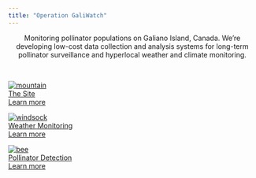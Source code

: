 ---
title: "Operation GaliWatch"
---


<center>
Monitoring pollinator populations on Galiano Island, Canada. We're developing low-cost data collection and analysis systems for long-term pollinator surveillance and hyperlocal weather and climate monitoring.
</center>


<br>

<link rel="stylesheet" href="//use.fontawesome.com/releases/v5.0.7/css/all.css">

<div class="galrow">

<div class="galcolumn">
<div class="imgbox">
<a target="_top" href="info.html#the_site">
  <img src="static/gali_thumbnail.jpg" alt="mountain" class="image">   
  <div class="overlay">   
  <div class="imgtext">The Site</div>
  <div class="learntext">Learn more  <i class="fas fa-arrow-right"></i></div>
  </div>
</a>
</div>
</div>

<div class="galcolumn">
<div class="imgbox">
<a target="_top" href="info.html#weather_monitoring">
  <img src="static/weather_station.jpg" alt="windsock" class="image">   
  <div class="overlay">   
  <div class="imgtext">Weather Monitoring</div>
  <div class="learntext">Learn more  <i class="fas fa-arrow-right"></i></div>
  </div>
</a>
</div>
</div>

<div class="galcolumn">
<div class="imgbox">
<a target="_top" href="info.html#pollinator_detection">
  <img src="static/bee4.png" alt="bee" class="image">   
  <div class="overlay"> 
  <div class="imgtext">Pollinator Detection</div>
  <div class="learntext">Learn more  <i class="fas fa-arrow-right"></i></div>
  </div>
</a>
</div>
</div>

</div>







